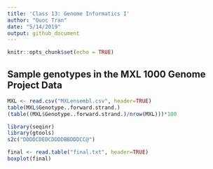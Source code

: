 ```yaml
---
title: 'Class 13: Genome Informatics I'
author: "Quoc Tran"
date: "5/14/2019"
output: github_document
---
```


```r
knitr::opts_chunk$set(echo = TRUE)
```

## Sample genotypes in the MXL 1000 Genome Project Data

```r
MXL <- read.csv("MXLensembl.csv", header=TRUE)
table(MXL$Genotype..forward.strand.)
(table((MXL$Genotype..forward.strand.)/nrow(MXL)))*100
```

```r
library(seqinr)
library(gtools)
s2c("DDDDCDEDCDDDDBBDDDCC@")
```

```r
final <- read.table("final.txt", header=TRUE)
boxplot(final)
```

